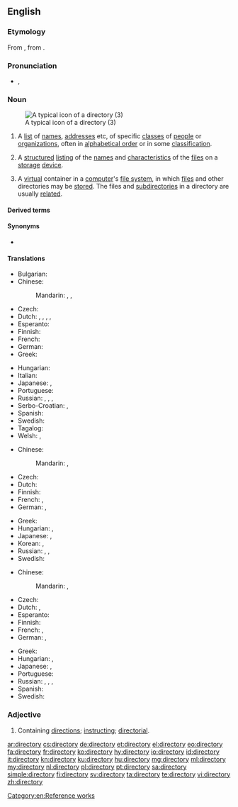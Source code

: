 ==English==
{{wikipedia}}

===Etymology===
From {{etyl|enm|en}} {{m|enm|directorie}}, from {{etyl|ML.|en}} {{m|la|directorium}}.

===Pronunciation===
* {{a|UK}} {{IPA|/dɪˈɹɛktəɹi/|lang=en}}, {{IPA|/daɪˈɹɛktəɹi/|lang=en}}

===Noun===
{{en-noun|directories}}
[[File:38254-new folder-3.svg|thumbnail|A typical icon of a directory (3)]]
# A [[list]] of [[name]]s, [[address]]es etc, of specific [[class]]es of [[people]] or [[organization]]s, often in [[alphabetical order]] or in some [[classification]].
# {{label|en|computing}} A [[structured]] [[listing]] of the [[name]]s and [[characteristic]]s of the [[file]]s on a [[storage]] [[device]].
# {{label|en|computing}} A [[virtual]] container in a [[computer]]'s [[file system]], in which [[file]]s and other directories may be [[store]]d. The files and [[subdirectory|subdirectories]] in a directory are usually [[related]].

====Derived terms====
{{der3|directory service|directoryless|ex-directory|home directory|multidirectory|nondirectory|pseudodirectory|subdirectory|telephone directory|lang=en}}

====Synonyms====
* {{sense|structured listing}} {{l|en|folder}}

====Translations====
{{trans-top|list of names, addresses etc.}}
* Bulgarian: {{t+|bg|указател|m|tr=ukazátel}}
* Chinese:
*: Mandarin: {{t+|cmn|名錄|sc=Hani}}, {{t|cmn|名录|tr=mínglù|sc=Hani}}, {{t+|cmn|簿|tr=bù|sc=Hani}}
* Czech: {{t|cs|adresář|m}}
* Dutch: {{qualifier|usually with an adjective to distinguish it from a tourist guide}} {{t+|nl|gids|m}}, {{t+|nl|repertorium|n}}, {{t+|nl|telefoongids}}, {{t|nl|Gouden gids}}, {{t|nl|Witte gids}}
* Esperanto: {{t|eo|telefonlibro}}
* Finnish: {{t+|fi|hakemisto}}
* French: {{t+|fr|annuaire}}
* German: {{t+|de|Verzeichnis|n}}
* Greek: {{t+|el|κατάλογος|m}}
{{trans-mid}}
* Hungarian: {{t+|hu|címtár}}
* Italian: {{t|it|elenco telefonico}}
* Japanese: {{t|ja|一覧|tr=いちらん, ichiran}}, {{t|ja|名鑑|tr=めいかん, meikan|sc=Jpan}}
* Portuguese: {{t+|pt|diretório}}
* Russian: {{t+|ru|указа́тель|m}}, {{t+|ru|пе́речень|m}}, {{t+|ru|катало́г|m}}, {{t+|ru|спра́вочник|m}}
* Serbo-Croatian: {{t|sh|именик|m}}, {{t+|sh|imenik|m}}
* Spanish: {{t+|es|directorio|m}}
* Swedish: {{t+|sv|katalog|c}}
* Tagalog: {{t|tl|talahanapan}}
* Welsh: {{t|cy|cyfarwyddiadur|m}}, {{t|cy|cyfeiriadur|m}}
{{trans-bottom}}

{{trans-top|structured listing of files}}
* Chinese:
*: Mandarin: {{t|cmn|目錄|sc=Hani}}, {{t+|cmn|目录|tr=mùlù|sc=Hani}}
* Czech: {{t|cs|adresář|m}}
* Dutch: {{t+|nl|lijst|f}}
* Finnish: {{t+|fi|hakemisto}}
* French: {{t+|fr|dossier|m}}, {{t+|fr|répertoire|m}}
* German: {{t+|de|Verzeichnis|n}}, {{t+|de|Ordner|m}}
{{trans-mid}}
* Greek: {{t+|el|κατάλογος|m}}
* Hungarian: {{t|hu|könyvtárlista}}, {{t|hu|mappalista}}
* Japanese: {{t+|ja|ディレクトリ|tr=direkutori}}, {{t+|ja|フォルダ|tr=foruda}}
* Korean: {{t+|ko|디렉토리|sc=Kore}}, {{t|ko|폴더|sc=Kore}}
* Russian: {{t+|ru|катало́г|m}}, {{t+|ru|па́пка|f}}, {{t+|ru|директо́рия|f}}
* Swedish: {{t+|sv|katalog|c}}
{{trans-bottom}}

{{trans-top|simulated folder}}
* Chinese:
*: Mandarin: {{t|cmn|目錄|sc=Hani}}, {{t+|cmn|目录|tr=mùlù|sc=Hani}}
* Czech: {{t|cs|adresář|m}}
* Dutch: {{t+|nl|folder|m}}, {{t+|nl|map|f}}
* Esperanto: {{t|eo|dosierujo}}
* Finnish: {{t+|fi|kansio}}
* French: {{t+|fr|dossier|m}}, {{t+|fr|répertoire|m}}
* German: {{t+|de|Verzeichnis|n}}, {{t+|de|Ordner|m}}
{{trans-mid}}
* Greek: {{t+|el|κατάλογος|m}}
* Hungarian: {{t+|hu|könyvtár}}, {{t+|hu|mappa}}
* Japanese: {{t+|ja|ディレクトリ|tr=direkutori}}, {{t+|ja|フォルダ|tr=foruda}}
* Portuguese: {{t+|pt|diretório}}
* Russian: {{t+|ru|катало́г|m}}, {{t+|ru|па́пка|f}}, {{t+|ru|директо́рия|f}}, {{t+|ru|фо́лдер|m|tr=fóldɛr}}
* Spanish: {{t+|es|directorio}}
* Swedish: {{t+|sv|mapp|c}}
{{trans-bottom}}

===Adjective===
{{en-adj|-}}

# Containing [[direction]]s; [[instruct]]ing; [[directorial]].

[[Category:en:Reference works]]

[[ar:directory]]
[[cs:directory]]
[[de:directory]]
[[et:directory]]
[[el:directory]]
[[eo:directory]]
[[fa:directory]]
[[fr:directory]]
[[ko:directory]]
[[hy:directory]]
[[io:directory]]
[[id:directory]]
[[it:directory]]
[[kn:directory]]
[[ku:directory]]
[[hu:directory]]
[[mg:directory]]
[[ml:directory]]
[[my:directory]]
[[nl:directory]]
[[pl:directory]]
[[pt:directory]]
[[sa:directory]]
[[simple:directory]]
[[fi:directory]]
[[sv:directory]]
[[ta:directory]]
[[te:directory]]
[[vi:directory]]
[[zh:directory]]